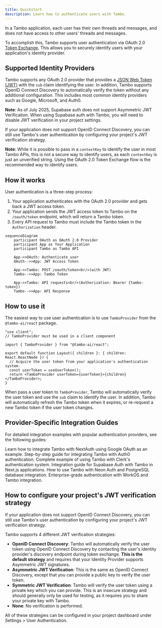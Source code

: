 ```yaml
---
title: Quickstart
description: Learn how to authenticate users with Tambo.
---
```


In a Tambo application, each user has their own threads and messages,
and does not have access to other users' threads and messages.

To accomplish this, Tambo supports user authentication via OAuth 2.0 [Token
Exchange](https://datatracker.ietf.org/doc/html/rfc8693). This allows you to
securely identify users with your application's identity provider.

## Supported Identity Providers

Tambo supports any OAuth 2.0 provider that provides a [JSON Web Token
(JWT)](https://datatracker.ietf.org/doc/html/rfc7519) with the `sub` claim
identifying the user. In addition, Tambo supports OpenID Connect Discovery to
automatically verify the token without any additional configuration. This
includes most common identity providers such as Google, Microsoft, and Auth0.

**Note**: As of July 2025, Supabase auth does not support Asymmetric JWT
Verification. When using Supabase auth with Tambo, you will need to disable JWT
verification in your project settings.

If your application does not support OpenID Connect Discovery, you can still
use Tambo's user authentication by configuring your project's JWT verification
strategy.

**Note**: While it is possible to pass in a `contextKey` to identify the user in
most Tambo APIs, this is not a secure way to identify users, as each `contextKey`
is just an unverified string. Using the OAuth 2.0 Token Exchange flow is the
recommended way to identify users.

## How it works

User authentication is a three-step process:

1. Your application authenticates with the OAuth 2.0 provider and gets back a JWT access token.
2. Your application sends the JWT access token to Tambo on the `/oauth/token`
   endpoint, which will return a Tambo token.
3. Every API request to Tambo must include the Tambo token in the `Authorization` header.

```mermaid
sequenceDiagram
    participant OAuth as OAuth 2.0 Provider
    participant App as Your Application
    participant Tambo as Tambo API

    App->>OAuth: Authenticate user
    OAuth-->>App: JWT Access Token

    App->>Tambo: POST /oauth/token<br/>(with JWT)
    Tambo-->>App: Tambo Token

    App->>Tambo: API requests<br/>(Authorization: Bearer {tambo-token})
    Tambo-->>App: API Response
```

## How to use it

The easiest way to use user authentication is to use `TamboProvider` from the `@tambo-ai/react` package.

```tsx title="layout.tsx"
"use client";
// TamboProvider must be used in a client component

import { TamboProvider } from "@tambo-ai/react";

export default function Layout({ children }: { children: React.ReactNode }) {
  // Acquire the user token from your application's authentication system.
  const userToken = useUserToken();
  return <TamboProvider userToken={userToken}>{children}</TamboProvider>;
}
```

When pass a user token to `TamboProvider`, Tambo will automatically verify the user token and
use the `sub` claim to identify the user. In addition, Tambo will automatically
refresh the Tambo token when it expires, or re-request a new Tambo token if the
user token changes.

## Provider-Specific Integration Guides

For detailed integration examples with popular authentication providers, see the following guides:

<Cards>
  <Card
    href="/docs/concepts/user-authentication/nextauth"
    title="NextAuth Integration"
  >
    Learn how to integrate Tambo with NextAuth using Google OAuth as an example.
  </Card>
  <Card
    href="/docs/concepts/user-authentication/auth0"
    title="Auth0 Integration"
  >
    Step-by-step guide for integrating Tambo with Auth0 authentication.
  </Card>
  <Card
    href="/docs/concepts/user-authentication/clerk"
    title="Clerk Integration"
  >
    Complete example of using Tambo with Clerk's authentication system.
  </Card>
  <Card
    href="/docs/concepts/user-authentication/supabase"
    title="Supabase Integration"
  >
    Integration guide for Supabase Auth with Tambo in Next.js applications.
  </Card>
  <Card href="/docs/concepts/user-authentication/neon" title="Neon Integration">
    How to use Tambo with Neon Auth and PostgreSQL database integration.
  </Card>
  <Card
    href="/docs/concepts/user-authentication/workos"
    title="WorkOS Integration"
  >
    Enterprise-grade authentication with WorkOS and Tambo integration.
  </Card>
</Cards>

## How to configure your project's JWT verification strategy

If your application does not support OpenID Connect Discovery, you can still
use Tambo's user authentication by configuring your project's JWT verification
strategy.

Tambo supports 4 different JWT verification strategies:

- **OpenID Connect Discovery**: Tambo will automatically verify the user token
  using OpenID Connect Discovery by contacting the user's identity provider's
  discovery endpoint during token exchange. **This is the default strategy** and
  requires that your Identity Provider supports Asymmetric JWT signatures.
- **Asymmetric JWT Verification**: This is the same as OpenID Connect Discovery, except that you can provide
  a public key to verify the user token.
- **Symmetric JWT Verification**: Tambo will verify the user token using a
  private key which you can provide. This is an insecure strategy and should
  generally only be used for testing, as it requires you to share your private
  key with Tambo.
- **None**: No verification is performed.

All of these strategies can be configured in your project dashboard under
Settings > User Authentication.
